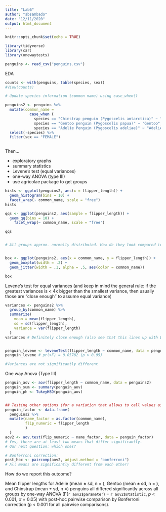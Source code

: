 ```yaml
---
title: "Lab6"
author: "sbsambado"
date: "12/11/2020"
output: html_document
---
```


```r
knitr::opts_chunk$set(echo = TRUE)

library(tidyverse)
library(car)
library(onewaytests)

penguins <- read_csv("penguins.csv")

```


EDA
```r


counts <- with(penguins, table(species, sex))
#View(counts)

# Update species information (common name) using case_when()

penguins2 <- penguins %>% 
  mutate(common_name = 
           case_when (
             species == "Chinstrap penguin (Pygoscelis antarctica)" ~ "Chinstrap",
             species == "Gentoo penguin (Pygoscelis papua)" ~ "Gentoo",
             species == "Adelie Penguin (Pygoscelis adeliae)" ~ "Adelie")) %>% 
  select(-species) %>% 
  filter(sex == "FEMALE")
  
```


Then...

- exploratory graphs
- summary statistics
- Levene's test (equal variances)
- one-way ANOVA (type III)
- use agricolae package to get groups

```r


hists <- ggplot(penguins2, aes(x = flipper_length)) +
  geom_histogram(bins = 10) +
  facet_wrap(~ common_name, scale = "free")
hists 

qqs <- ggplot(penguins2, aes(sample = flipper_length)) +
  geom_qq(bins = 10) +
    facet_wrap(~ common_name, scale = "free")

qqs


# All groups approx. normally distributed. How do they look compared to each other?


box <- ggplot(penguins2, aes(x = common_name, y = flipper_length)) +
  geom_boxplot(width = .2) +
  geom_jitter(width = .1, alpha = .5, aes(color = common_name))

box
```

Levene's test for equal variances (and keep in mind the general rule: if the greatest variances is < 4x bigger than the smallest variance, then usually those are "close enough" to assume equal variance)

```r
variances <- penguins2 %>% 
  group_by(common_name) %>% 
  summarize(
    mean = mean(flipper_length),
    sd = sd(flipper_length),
    variance = var(flipper_length)
  )
variances # Definitely close enough (also see that this lines up with Levene's test)


penguin_levene <- leveneTest(flipper_length ~ common_name, data = penguins2)
penguin_levene # pr(>F) = 0.05782 (p > 0.05)

#Variances are not significantly different

```

One way Anova (Type III)
```r


penguin_aov <- aov(flipper_length ~ common_name, data = penguins2)
penguin_sum <- summary(penguin_aov)
penguin_ph <- TukeyHSD(penguin_aov)


## Testing other options (for a variation that allows to call values using in-line references...) There's one aov.test() in the new 'onewaytests' package, BUT that doesn't have Tukey's for a post-hoc pairwise comparison...
penguin_factor <- data.frame(
  penguins2 %>% 
  mutate(name_factor = as.factor(common_name),
         flip_numeric = flipper_length
         )
  )
aov2 <- aov.test(flip_numeric ~ name_factor, data = penguin_factor)
# Yes, there are at least two means that differ significantly. 
# Our next question: which ones? 

# Bonferroni correction:
post_hoc <- paircomp(aov2, adjust.method = "bonferroni")
# All means are significantly different from each other! 


```

How do we report this outcome?

Mean flipper lengths for Adelie (mean ± sd, n = ), Gentoo (mean ± sd, n = ), and Chinstrap (mean ± sd, n =) penguins all differed significantly across all groups by one-way ANOVA (F(`r aov2$parameter`) = `r aov2$statistic`, *p* < 0.001, $\alpha$ = 0.05) with post-hoc pairwise comparison by Bonferroni correction (p < 0.001 for all pairwise comparisons).
